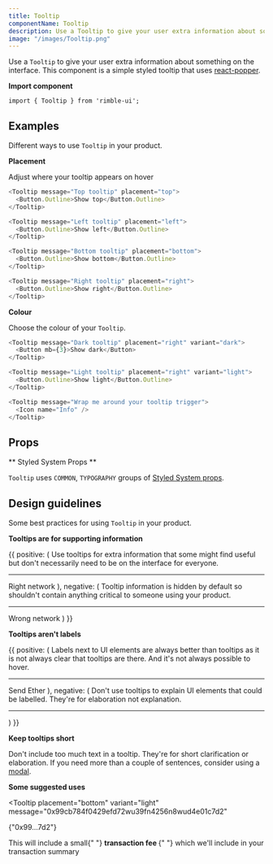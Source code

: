 ```yaml
---
title: Tooltip
componentName: Tooltip
description: Use a Tooltip to give your user extra information about something on the interface. This component is a simple styled tooltip that uses react-popper.
image: "/images/Tooltip.png"
---
```


Use a `Tooltip` to give your user extra information about something on the interface. This component is a simple styled tooltip that uses [react-popper](https://github.com/d8660091/react-popper).

**Import component**

```
import { Tooltip } from 'rimble-ui';
```

## Examples

Different ways to use `Tooltip` in your product.

**Placement**

Adjust where your tooltip appears on hover

```js is=react-live
<Tooltip message="Top tooltip" placement="top">
  <Button.Outline>Show top</Button.Outline>
</Tooltip>
```

```js is=react-live
<Tooltip message="Left tooltip" placement="left">
  <Button.Outline>Show left</Button.Outline>
</Tooltip>
```

```js is=react-live
<Tooltip message="Bottom tooltip" placement="bottom">
  <Button.Outline>Show bottom</Button.Outline>
</Tooltip>
```

```js is=react-live
<Tooltip message="Right tooltip" placement="right">
  <Button.Outline>Show right</Button.Outline>
</Tooltip>
```

**Colour**

Choose the colour of your `Tooltip`.

```js is=react-live
<Tooltip message="Dark tooltip" placement="right" variant="dark">
  <Button mb={3}>Show dark</Button>
</Tooltip>
```

```js is=react-live
<Tooltip message="Light tooltip" placement="right" variant="light">
  <Button.Outline>Show light</Button.Outline>
</Tooltip>
```

```js is=react-live
<Tooltip message="Wrap me around your tooltip trigger">
  <Icon name="Info" />
</Tooltip>
```

## Props

<PropsTable propMetaData={props.propMetaData} />

** Styled System Props **

`Tooltip` uses `COMMON`, `TYPOGRAPHY` groups of [Styled System props](/components/rimble-ui/system-props).

## Design guidelines

Some best practices for using `Tooltip` in your product.

**Tooltips are for supporting information**

<DoDont>
  {{
    positive: (
      <Box>
        <Text
          fontSize={1}
          mb={3}
        >
           Use tooltips for extra information that some might find useful but don't necessarily need to be on the interface for everyone.
        </Text>
        <hr color="#f4f4f4"/>
        <Tooltip
          placement="right"
          variant="dark"
          message="You're on the Rinkeby network"
        >
          <Button.Text
            icon="Check"
            mt={3}
          >
              Right network
          </Button.Text>
        </Tooltip>
      </Box>
    ),
    negative: (
      <Box>
        <Text
          fontSize={1}
          mb={3}
        >
           Tooltip information is hidden by default so shouldn't contain anything critical to someone using your product.
        </Text>
        <hr color="#f4f4f4"/>
        <Tooltip
          placement="right"
          variant="dark"
          message="To use this dapp you must be on the Rinkeby network"
        >
          <Button.Text
            icon="Warning"
            mt={3}>
              Wrong network
          </Button.Text>
        </Tooltip>
      </Box>
    )
  }}
</DoDont>

**Tooltips aren't labels**

<DoDont>
  {{
    positive: (
      <Box>
        <Text
          fontSize={1}
          mb={3}
        >
           Labels next to UI elements are always better than tooltips as it is not always clear that tooltips are there. And it's not always possible to hover.
        </Text>
        <hr color="#f4f4f4"/>
        <Tooltip
          placement="bottom"
          variant="light"
          message="This will start the transaction"
        >
          <Button.Outline
            icon="Send"
            mt={3}
          >
            Send Ether
          </Button.Outline>
        </Tooltip>
      </Box>
    ),
    negative: (
      <Box>
        <Text
          fontSize={1}
          mb={3}
        >
           Don't use tooltips to explain UI elements that could be labelled. They're for elaboration not explanation.
        </Text>
        <hr color="#f4f4f4"/>
        <Tooltip placement="bottom" variant="light" message="Send Ether">
          <Button.Outline
            icon="Send"
            mt={3}
          />
        </Tooltip>
      </Box>
    )
  }}
</DoDont>

**Keep tooltips short**

Don't include too much text in a tooltip. They're for short clarification or elaboration. If you need more than a couple of sentences, consider using a [modal](/components/rimble-ui/Modal).

**Some suggested uses**

<Tooltip
  placement="bottom"
  variant="light"
  message="0x99cb784f0429efd72wu39fn4256n8wud4e01c7d2"
>
  <Pill>{"0x99...7d2"}</Pill>
</Tooltip>

<Text mt={3}>
  This will include a small{" "}
  <Tooltip message="This pays for your transaction to be added to the blockchain">
    <strong>transaction fee </strong>
  </Tooltip>{" "}
  which we'll include in your transaction summary
</Text>
